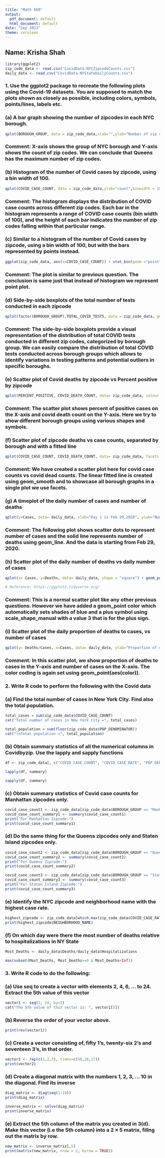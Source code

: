 ---
title: "Math 660"
output:
  pdf_document: default
  html_document: default
date: "Sep 2023"
theme: cerulean
---

<!-- For more info on RMarkdown see http://rmarkdown.rstudio.com/ -->

## Name: Krisha Shah

```{r echo=FALSE}
library(ggplot2)
zip_code_data <- read.csv("CovidData-NYCZipcodeCounts.csv")
daily_data <- read.csv("CovidData-NYStateDailyCounts.csv")
```
### 1. Use the ggplot2 package to recreate the following plots using the Covid-19 datasets. You are supposed to match the plots shown as closely as possible, including colors, symbols, points/lines, labels etc.

### (a) A bar graph showing the number of zipcodes in each NYC borough.

```{r, fig.align='center'}
qplot(BOROUGH_GROUP, data = zip_code_data,xlab="",ylab="Number of zip codes")
```
### Comment: X-axis shows the group of NYC borough and Y-axis shows the count of zip codes. We can conclude that Queens has the maximum number of zip codes.

### (b) Histogram of the number of Covid cases by zipcode, using a bin width of 100.

```{r, fig.align='center'}
qplot(COVID_CASE_COUNT, data = zip_code_data,ylab="count",binwidth = 100)
```
### Comment: The histogram displays the distribution of COVID case counts across different zip codes. Each bar in the histogram represents a range of COVID case counts (bin width of 100), and the height of each bar indicates the number of zip codes falling within that particular range.

### (c) Similar to a histogram of the number of Covid cases by zipcode, using a bin width of 100, but with the bars represented by points instead.

```{r, fig.align='center'}
ggplot(zip_code_data, aes(x=COVID_CASE_COUNT)) + stat_bin(geom ="point")
```
### Comment: The plot is similar to previous question. The conclusion is same just that instead of histogram we represent point plot.

### (d) Side-by-side boxplots of the total number of tests conducted in each zipcode

```{r, fig.align='center'}
qplot(factor(BOROUGH_GROUP),TOTAL_COVID_TESTS, data = zip_code_data, geom ="boxplot", xlab="BOROUGH_GROUP")
```
### Comment: The side-by-side boxplots provide a visual representation of the distribution of total COVID tests conducted in different zip codes, categorized by borough group. We can easily compare the distribution of total COVID tests conducted across borough groups which allows to identify variations in testing patterns and potential outliers in specific boroughs.

### (e) Scatter plot of Covid deaths by zipcode vs Percent positive by zipcode 

```{r, fig.align='center'}
qplot(PERCENT_POSITIVE, COVID_DEATH_COUNT, data= zip_code_data, colour = BOROUGH_GROUP, shape = BOROUGH_GROUP)
```
### Comment: The scatter plot shows percent of positive cases on the X-axis and covid death count on the Y-axis. Here we try to show different borough groups using various shapes and symbols.

### (f) Scatter plot of zipcode deaths vs case counts, separated by borough and with a fitted line 

```{r, fig.align='center'}
qplot(COVID_CASE_COUNT, COVID_DEATH_COUNT, data= zip_code_data, facets = ~BOROUGH_GROUP) + geom_smooth(method = "lm", colour = "red") + facet_wrap(~BOROUGH_GROUP, ncol=1)
```
### Comment: We have created a scatter plot here for covid case counts vs covid dead counts. The linear fitted line is created using geom_smooth and to showcase all borough graphs in a single plot we use facets.

### (g) A timeplot of the daily number of cases and number of deaths 

```{r, fig.align='center'}
qplot(y=Cases, data= daily_data, xlab="Day 1 is Feb 29,2020", ylab="Number of Cases and Deaths") + geom_line(aes(y = Deaths))
```
### Comment: The following plot shows scatter dots to represent number of cases and the solid line represents number of deaths using geom_line. And the data is starting from Feb 29, 2020. 

### (h) Scatter plot of the daily number of deaths vs daily number of cases 

```{r, fig.align='center'}
qplot(x= Cases, y=Deaths, data= daily_data, shape = "square") + geom_point(aes(colour = Hospitalizations)) + scale_shape_manual(values = c(3))

# Reference: https://ggplot2.tidyverse.org/
```
### Comment: This is a normal scatter plot like any other previous questions. However we have added a geom_point color which automatically sets shades of blue and a plus symbol using scale_shape_manual with a value 3 that is for the plus sign.

### (i) Scatter plot of the daily proportion of deaths to cases, vs number of cases

```{r, fig.align='center'}
qplot(y= Deaths/Cases, x=Cases, data= daily_data, ylab="Proportion of deaths to cases") + geom_point(aes(colour = Hospitalizations))
```
### Comment: In this scatter plot, we show proportion of deaths to cases in the Y-axis and number of cases on the X-axis. The color coding is again set using geom_point(aes(color)).

### 2. Write R code to perform the following with the Covid data

### (a) Find the total number of cases in New York City. Find also the total population.

```{r}
total_cases = sum(zip_code_data$COVID_CASE_COUNT)
cat("Total number of cases in New York City =", total_cases)

total_population = sum(floor(zip_code_data$POP_DENOMINATOR))
cat("\nTotal population =", total_population)
```

### (b) Obtain summary statistics of all the numerical columns in Covidbyzip. Use the lapply and sapply functions

```{r}
df <- zip_code_data[, c("COVID_CASE_COUNT", "COVID_CASE_RATE", "POP_DENOMINATOR", "COVID_DEATH_COUNT", "COVID_DEATH_RATE", "PERCENT_POSITIVE", "TOTAL_COVID_TESTS")]

lapply(df, summary)
```
```{r}
sapply(df, summary)
```

### (c) Obtain summary statistics of Covid case counts for Manhattan zipcodes only.

```{r}
covid_case_count1 <- zip_code_data[zip_code_data$BOROUGH_GROUP == "Manhattan","COVID_CASE_COUNT"] 
covid_case_count_summary1 <- summary(covid_case_count1)
print("For Manhattan Zipcode:")
print(covid_case_count_summary1)
```

### (d) Do the same thing for the Queens zipcodes only and Staten Island zipcodes only.

```{r}
covid_case_count2 <- zip_code_data[zip_code_data$BOROUGH_GROUP == "Queens","COVID_CASE_COUNT"] 
covid_case_count_summary2 <- summary(covid_case_count2)
print("For Queens Zipcode:")
print(covid_case_count_summary2)
```

```{r}
covid_case_count3 <- zip_code_data[zip_code_data$BOROUGH_GROUP == "Staten Island","COVID_CASE_COUNT"] 
covid_case_count_summary3 <- summary(covid_case_count3)
print("For Staten Island Zipcode:")
print(covid_case_count_summary3)
```

### (e) Identify the NYC zipcode and neighborhood name with the highest case rate.

```{r}
highest_zipcode <- zip_code_data[which.max(zip_code_data$COVID_CASE_RATE),c(1,2)]
print(highest_zipcode$NEIGHBORHOOD_NAME)
```

### (f) On which day were there the most number of deaths relative to hospitalizations in NY State

```{r}
Most_Deaths <- daily_data$Deaths/daily_data$Hospitalizations

max(subset(Most_Deaths, Most_Deaths>=0 & Most_Deaths<Inf))
```

### 3. Write R code to do the following:

### (a) Use seq to create a vector with elements 2, 4, 6, ... to 24. Extract the 5th value of this vector

```{r}
vector1 <- seq(2, 24, by=2)
cat("The 5th value of this vector is: ", vector1[5])
```

### (b) Reverse the order of your vector above. 

```{r}
print(rev(vector1))
```

### (c) Create a vector consisting of, fifty 1’s, twenty-six 2’s and seventeen 3’s, in that order. 

```{r}
vector2 <- rep(c(1,2,3), times=c(50,26,17))
print(vector2)
```

### (d) Create a diagonal matrix with the numbers 1, 2, 3, ... 10 in the diagonal. Find its inverse

```{r}
diag_matrix <- diag(seq(1:10))
print(diag_matrix)

inverse_matrix <- solve(diag_matrix)
print(inverse_matrix)
```

### (e) Extract the 5th column of the matrix you created in 3(d). Make this vector (i.e the 5th column) into a 2 × 5 matrix, fillng out the matrix by row.

```{r}
new_matrix <- inverse_matrix[,5]
print(matrix(new_matrix, nrow = 2, byrow = TRUE))
```